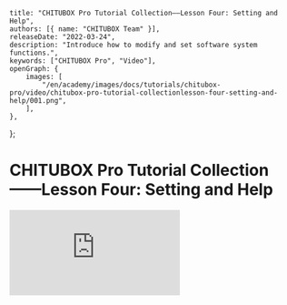 	title: "CHITUBOX Pro Tutorial Collection——Lesson Four: Setting and Help",
	authors: [{ name: "CHITUBOX Team" }],
	releaseDate: "2022-03-24",
	description: "Introduce how to modify and set software system functions.",
	keywords: ["CHITUBOX Pro", "Video"],
	openGraph: {
		images: [
			"/en/academy/images/docs/tutorials/chitubox-pro/video/chitubox-pro-tutorial-collectionlesson-four-setting-and-help/001.png",
		],
	},
};

# CHITUBOX Pro Tutorial Collection——Lesson Four: Setting and Help

<YouTubeVideoContainer>
	<iframe
		src="https://www.youtube.com/embed/YCENd-8aFS8"
		scrolling="no"
		border="0"
		frameborder="no"
		framespacing="0"
		allowfullscreen="true"
	></iframe>
</YouTubeVideoContainer>
